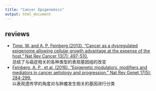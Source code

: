 ```yaml
---
title: "Cancer Epigenomics"
output: html_document
---
```



## reviews
* [Timp, W. and A. P. Feinberg (2013). "Cancer as a dysregulated epigenome allowing cellular growth advantage at the expense of the host." Nat Rev Cancer 13(7): 497-510.](https://www.nature.com/articles/nrc3486)  
    总结了与癌症相关的各种类型的表观基因组的改变
* [Feinberg, A. P., et al. (2016). "Epigenetic modulators, modifiers and mediators in cancer aetiology and progression." Nat Rev Genet 17(5): 284-299.](https://www.nature.com/articles/nrg.2016.13)  
    以表观遗传学的角度对与肿瘤发生相关的基因进行分类



